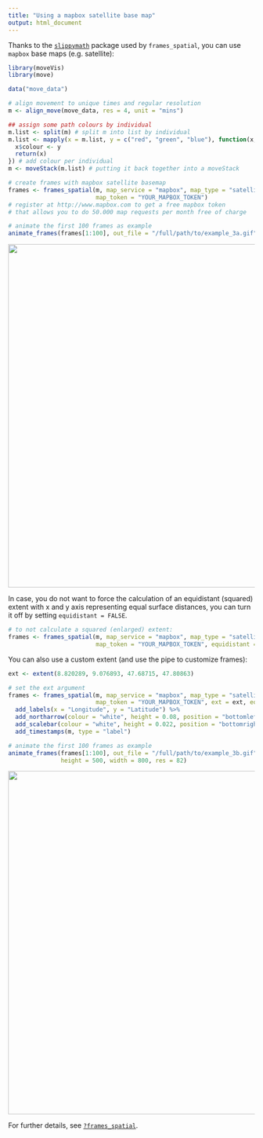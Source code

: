 ```yaml
---
title: "Using a mapbox satellite base map"
output: html_document
---
```


Thanks to the <a href = "http://github.com/MilesMcBain/slippymath">`slippymath`</a> package used by `frames_spatial`, you can use `mapbox` base maps (e.g. satellite):

```R
library(moveVis)
library(move)

data("move_data")

# align movement to unique times and regular resolution
m <- align_move(move_data, res = 4, unit = "mins")

## assign some path colours by individual
m.list <- split(m) # split m into list by individual
m.list <- mapply(x = m.list, y = c("red", "green", "blue"), function(x, y){
  x$colour <- y
  return(x)
}) # add colour per individual
m <- moveStack(m.list) # putting it back together into a moveStack

# create frames with mapbox satellite basemap
frames <- frames_spatial(m, map_service = "mapbox", map_type = "satellite",
                         map_token = "YOUR_MAPBOX_TOKEN")
# register at http://www.mapbox.com to get a free mapbox token
# that allows you to do 50.000 map requests per month free of charge

# animate the first 100 frames as example
animate_frames(frames[1:100], out_file = "/full/path/to/example_3a.gif")
```

<p align="center"><img width="700" src="https://raw.githubusercontent.com/16EAGLE/AUX_data/master/data/moveVis_readme/readme_example4.gif"></p>

In case, you do not want to force the calculation of an equidistant (squared) extent with x and y axis representing equal surface distances, you can turn it off by setting `equidistant = FALSE`.

```R
# to not calculate a squared (enlarged) extent:
frames <- frames_spatial(m, map_service = "mapbox", map_type = "satellite",
                         map_token = "YOUR_MAPBOX_TOKEN", equidistant = FALSE)
```

You can also use a custom extent (and use the pipe to customize frames):

```R
ext <- extent(8.820289, 9.076893, 47.68715, 47.80863)

# set the ext argument
frames <- frames_spatial(m, map_service = "mapbox", map_type = "satellite",
                         map_token = "YOUR_MAPBOX_TOKEN", ext = ext, equidistant = FALSE) %>% 
  add_labels(x = "Longitude", y = "Latitude") %>% 
  add_northarrow(colour = "white", height = 0.08, position = "bottomleft") %>% 
  add_scalebar(colour = "white", height = 0.022, position = "bottomright", label_margin = 1.4) %>% 
  add_timestamps(m, type = "label")

# animate the first 100 frames as example
animate_frames(frames[1:100], out_file = "/full/path/to/example_3b.gif",
               height = 500, width = 800, res = 82)
```

<p align="center"><img width="700" src="https://raw.githubusercontent.com/16EAGLE/AUX_data/master/data/moveVis_readme/readme_example4_02.gif"></p>

For further details, see <a href = "http://movevis.org/reference/join_frames.html">`?frames_spatial`</a>.
